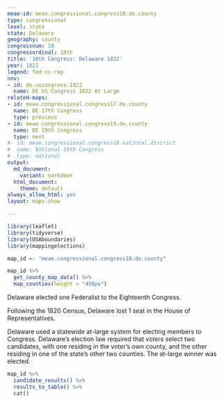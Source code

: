 ```yaml
---
meae-id: meae.congressional.congress18.de.county
type: congressional
level: state
state: Delaware
geography: county
congressnum: 18
congressordinal: 18th
title: '18th Congress: Delaware 1822'
year: 1822
legend: fed-vs-rep
nnv:
- id: de.uscongress.1822
  name: DE US Congress 1822 At Large
related-maps:
- id: meae.congressional.congress17.de.county
  name: DE 17th Congress
  type: previous
- id: meae.congressional.congress19.de.county
  name: DE 19th Congress
  type: next
#- id: meae.congressional.congress18.national.district
#  name: National 18th Congress
#  type: national
output:
  md_document:
    variant: markdown
  html_document:
    theme: default
always_allow_html: yes
layout: maps-show

---
```


```r
library(leaflet)
library(tidyverse)
library(USAboundaries)
library(mappingelections)

map_id <- "meae.congressional.congress18.de.county"
```

<div class="map">

```r
map_id %>%
  get_county_map_data() %>%
  map_counties(height = "450px")
```

</div>

Delaware elected one Federalist to the Eighteenth Congress.

Following the 1820 Census, Delaware lost 1 seat in the House of Representatives.

Delaware used a statewide at-large system for electing members to Congress. Delaware’s election law required that voters select two candidates, with one residing in the voter’s own county, and the other residing in one of the state's other two counties. The at-large winner was elected.

<div class="results-table">

```r
map_id %>%
  candidate_results() %>%
  results_to_table() %>%
  cat()
```

</div>
